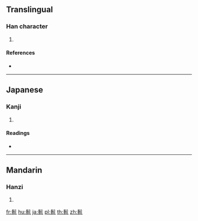 {{character info/new}}
==Translingual==

===Han character===
{{Han char|rn=190|rad=髟|as=05|sn=15|four=72712|canj=SHPRU}}

# {{defn|Han|sort=髟05}}

====References====
* {{Han ref|kx=1453.350|dkj=45410|dj=1984.140|hdz=74522.140|uh=9AF1|ud=39665|bh=E8D7|bd=59607}}

----

==Japanese==

===Kanji===
{{ja-kanji|grade=|rs=髟05}}

# {{defn|lang=ja|sort=髟05}}

====Readings====
* {{ja-readings|on=[[ほう]] (hō)|kun=[[たぼ]] (tabo)}}

----

==Mandarin==

===Hanzi===
{{cmn-hanzi|pin=[[pào]] ([[pao4]])|wg=p'ao<sup>4</sup>}}

# {{defn|lang=cmn|sort=髟05}}

[[fr:髱]]
[[hu:髱]]
[[ja:髱]]
[[pl:髱]]
[[th:髱]]
[[zh:髱]]
